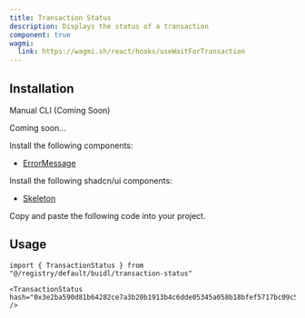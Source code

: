 ```yaml
---
title: Transaction Status
description: Displays the status of a transaction
component: true
wagmi:
  link: https://wagmi.sh/react/hooks/useWaitForTransaction
---
```


<ComponentPreview
  name="transaction-status-demo"
  className="[&_.preview>[data-orientation=vertical]]:sm:max-w-[70%]"
/>

## Installation

<Tabs defaultValue="manual">

<TabsList>
  <TabsTrigger value="manual">Manual</TabsTrigger>
  <TabsTrigger disabled={true} value="cli">
    CLI (Coming Soon)
  </TabsTrigger>
</TabsList>

<TabsContent value="cli">

<Steps>

<Step>Coming soon...</Step>

</Steps>

</TabsContent>

<TabsContent value="manual">

<Steps>

<Step>Install the following components:</Step>

- [ErrorMessage](/docs/components/error-message)

<Step>Install the following shadcn/ui components:</Step>

- [Skeleton](https://ui.shadcn.com/docs/components/skeleton)

<Step>Copy and paste the following code into your project.</Step>

<ComponentSource name="transaction-status" />

</Steps>

</TabsContent>

</Tabs>

## Usage

```tsx
import { TransactionStatus } from "@/registry/default/buidl/transaction-status"
```

```tsx
<TransactionStatus hash="0x3e2ba590d81b64282ce7a3b20b1913b4c6dde05345a058b18bfef5717bc09c5e" />
```
